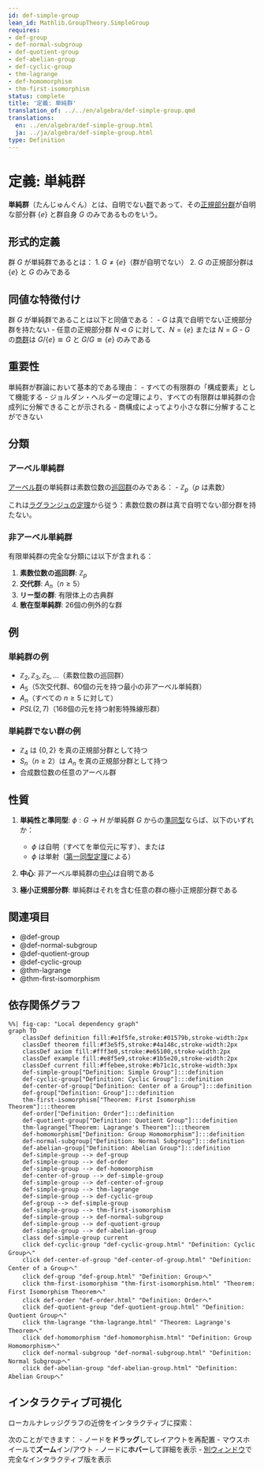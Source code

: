 ```yaml
---
id: def-simple-group
lean_id: Mathlib.GroupTheory.SimpleGroup
requires:
- def-group
- def-normal-subgroup
- def-quotient-group
- def-abelian-group
- def-cyclic-group
- thm-lagrange
- def-homomorphism
- thm-first-isomorphism
status: complete
title: '定義: 単純群'
translation_of: ../../en/algebra/def-simple-group.qmd
translations:
  en: ../en/algebra/def-simple-group.html
  ja: ../ja/algebra/def-simple-group.html
type: Definition
---
```


# 定義: 単純群 {#def-simple-group}

**単純群**（たんじゅんぐん）とは、自明でない[群](def-group.qmd)であって、その[正規部分群](def-normal-subgroup.qmd)が自明な部分群 $\{e\}$ と群自身 $G$ のみであるものをいう。

## 形式的定義

群 $G$ が単純群であるとは：
1. $G \neq \{e\}$（群が自明でない）
2. $G$ の正規部分群は $\{e\}$ と $G$ のみである

## 同値な特徴付け

群 $G$ が単純群であることは以下と同値である：
- $G$ は真で自明でない正規部分群を持たない
- 任意の正規部分群 $N \triangleleft G$ に対して、$N = \{e\}$ または $N = G$
- $G$ の[商群](def-quotient-group.qmd)は $G/\{e\} \cong G$ と $G/G \cong \{e\}$ のみである

## 重要性

単純群が群論において基本的である理由：
- すべての有限群の「構成要素」として機能する
- ジョルダン・ヘルダーの定理により、すべての有限群は単純群の合成列に分解できることが示される
- 商構成によってより小さな群に分解することができない

## 分類

### アーベル単純群
[アーベル群](def-abelian-group.qmd)の単純群は素数位数の[巡回群](def-cyclic-group.qmd)のみである：
- $\mathbb{Z}_p$（$p$ は素数）

これは[ラグランジュの定理](thm-lagrange.qmd)から従う：素数位数の群は真で自明でない部分群を持たない。

### 非アーベル単純群
有限単純群の完全な分類には以下が含まれる：

1. **素数位数の巡回群**: $\mathbb{Z}_p$
2. **交代群**: $A_n$（$n \geq 5$）
3. **リー型の群**: 有限体上の古典群
4. **散在型単純群**: 26個の例外的な群

## 例

### 単純群の例
- $\mathbb{Z}_2, \mathbb{Z}_3, \mathbb{Z}_5, \ldots$（素数位数の巡回群）
- $A_5$（5次交代群、60個の元を持つ最小の非アーベル単純群）
- $A_n$（すべての $n \geq 5$ に対して）
- $PSL(2, 7)$（168個の元を持つ射影特殊線形群）

### 単純群でない群の例
- $\mathbb{Z}_4$ は $\{0, 2\}$ を真の正規部分群として持つ
- $S_n$（$n \geq 2$）は $A_n$ を真の正規部分群として持つ
- 合成数位数の任意のアーベル群

## 性質

1. **単純性と準同型**: $\phi: G \to H$ が単純群 $G$ からの[準同型](def-homomorphism.qmd)ならば、以下のいずれか：
   - $\phi$ は自明（すべてを単位元に写す）、または
   - $\phi$ は単射（[第一同型定理](thm-first-isomorphism.qmd)による）

2. **中心**: 非アーベル単純群の[中心](def-center-of-group.qmd)は自明である

3. **極小正規部分群**: 単純群はそれを含む任意の群の極小正規部分群である

## 関連項目

- @def-group
- @def-normal-subgroup
- @def-quotient-group
- @def-cyclic-group
- @thm-lagrange
- @thm-first-isomorphism

## 依存関係グラフ

```mermaid
%%| fig-cap: "Local dependency graph"
graph TD
    classDef definition fill:#e1f5fe,stroke:#01579b,stroke-width:2px
    classDef theorem fill:#f3e5f5,stroke:#4a148c,stroke-width:2px
    classDef axiom fill:#fff3e0,stroke:#e65100,stroke-width:2px
    classDef example fill:#e8f5e9,stroke:#1b5e20,stroke-width:2px
    classDef current fill:#ffebee,stroke:#b71c1c,stroke-width:3px
    def-simple-group["Definition: Simple Group"]:::definition
    def-cyclic-group["Definition: Cyclic Group"]:::definition
    def-center-of-group["Definition: Center of a Group"]:::definition
    def-group["Definition: Group"]:::definition
    thm-first-isomorphism["Theorem: First Isomorphism Theorem"]:::theorem
    def-order["Definition: Order"]:::definition
    def-quotient-group["Definition: Quotient Group"]:::definition
    thm-lagrange["Theorem: Lagrange's Theorem"]:::theorem
    def-homomorphism["Definition: Group Homomorphism"]:::definition
    def-normal-subgroup["Definition: Normal Subgroup"]:::definition
    def-abelian-group["Definition: Abelian Group"]:::definition
    def-simple-group --> def-group
    def-simple-group --> def-order
    def-simple-group --> def-homomorphism
    def-center-of-group --> def-simple-group
    def-simple-group --> def-center-of-group
    def-simple-group --> thm-lagrange
    def-simple-group --> def-cyclic-group
    def-group --> def-simple-group
    def-simple-group --> thm-first-isomorphism
    def-simple-group --> def-normal-subgroup
    def-simple-group --> def-quotient-group
    def-simple-group --> def-abelian-group
    class def-simple-group current
    click def-cyclic-group "def-cyclic-group.html" "Definition: Cyclic Groupへ"
    click def-center-of-group "def-center-of-group.html" "Definition: Center of a Groupへ"
    click def-group "def-group.html" "Definition: Groupへ"
    click thm-first-isomorphism "thm-first-isomorphism.html" "Theorem: First Isomorphism Theoremへ"
    click def-order "def-order.html" "Definition: Orderへ"
    click def-quotient-group "def-quotient-group.html" "Definition: Quotient Groupへ"
    click thm-lagrange "thm-lagrange.html" "Theorem: Lagrange's Theoremへ"
    click def-homomorphism "def-homomorphism.html" "Definition: Group Homomorphismへ"
    click def-normal-subgroup "def-normal-subgroup.html" "Definition: Normal Subgroupへ"
    click def-abelian-group "def-abelian-group.html" "Definition: Abelian Groupへ"
```

## インタラクティブ可視化

ローカルナレッジグラフの近傍をインタラクティブに探索：

::: {.graph-viz data-id="def-simple-group" data-width="700" data-height="500"}
:::

次のことができます：
- ノードを**ドラッグ**してレイアウトを再配置
- マウスホイールで**ズーム**イン/アウト
- ノードに**ホバー**して詳細を表示
- [別ウィンドウ](../../output/interactive/def-simple-group.html){target="_blank"}で完全なインタラクティブ版を表示
